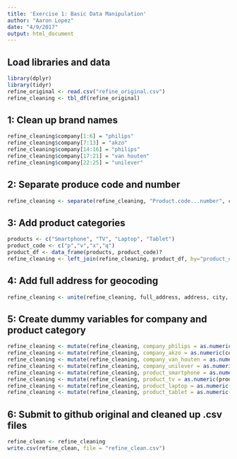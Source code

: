 ```yaml
---
title: 'Exercise 1: Basic Data Manipulation'
author: "Aaron Lopez"
date: "4/9/2017"
output: html_document
---
```


## Load libraries and data
```r

library(dplyr)
library(tidyr)
refine_original <- read.csv("refine_original.csv")
refine_cleaning <- tbl_df(refine_original)

```

## 1: Clean up brand names

```r

refine_cleaning$company[1:6] = "philips"
refine_cleaning$company[7:13] = "akzo"
refine_cleaning$company[14:16] = "philips"
refine_cleaning$company[17:21] = "van houten"
refine_cleaning$company[22:25] = "unilever"

```

## 2: Separate produce code and number

```r

refine_cleaning <- separate(refine_cleaning, "Product.code...number", c("product_code", "product_number"), sep = "-")

```

## 3: Add product categories

```r

products <- c("Smartphone", "TV", "Laptop", "Tablet")
product_code <- c("p","v","x","q")
product_df <- data_frame(products, product_code)?
refine_cleaning <- left_join(refine_cleaning, product_df, by="product_code")

```

## 4: Add full address for geocoding

```r

refine_cleaning <- unite(refine_cleaning, full_address, address, city, country, sep = ", ", remove = FALSE)

```
## 5: Create dummy variables for company and product category
```r

refine_cleaning <- mutate(refine_cleaning, company_philips = as.numeric(company == 'philips'))
refine_cleaning <- mutate(refine_cleaning, company_akzo = as.numeric(company == 'akzo'))
refine_cleaning <- mutate(refine_cleaning, company_van_houten = as.numeric(company == 'van houten'))
refine_cleaning <- mutate(refine_cleaning, company_unilever = as.numeric(company == 'unilever'))
refine_cleaning <- mutate(refine_cleaning, product_smartphone = as.numeric(products == 'Smartphone'))
refine_cleaning <- mutate(refine_cleaning, product_tv = as.numeric(products == 'TV'))
refine_cleaning <- mutate(refine_cleaning, product_laptop = as.numeric(products == 'Laptop'))
refine_cleaning <- mutate(refine_cleaning, product_tablet = as.numeric(products == 'Tablet'))

```
## 6: Submit to github original and cleaned up .csv files
```r

refine_clean <- refine_cleaning
write.csv(refine_clean, file = "refine_clean.csv")

```

